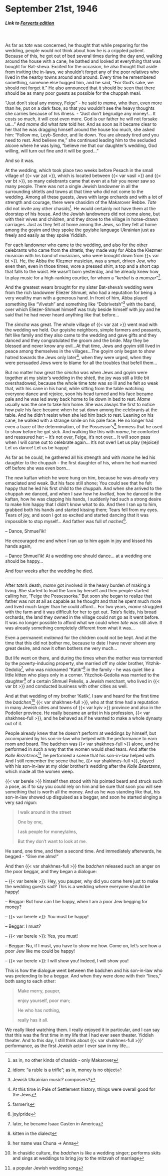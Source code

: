 # September 21st, 1946 

##### _Link to [Forverts edition](https://www.nli.org.il/en/newspapers/frw/1946/09/21/01/)_ {.unnumbered}

<br>

As far as _tate_ was concerned, he thought that while preparing for the wedding, people would not think about how he is a crippled patient. Because of this, he got out of bed several times during the day and, walking around the house with a cane, he bathed and looked at everything that was bought for Bat-sheva. Excited for the occasion, he also thought that aside from inviting the in-laws, we shouldn't forget any of the poor relatives who lived in the nearby towns around and around. Every time he remembered something, someone else hugged him, and he said, "For God's sake, we should not forget it." He also announced that it should be seen that there should be as many poor guests as possible for the chuppah meal.

"Just don't steal any money, Feige" - he said to _mame_, who then, even more than he, put on a dark face, so that you wouldn't see the heavy thoughts she carries because of his illness. - "Just don't begrudge any money!... It costs so much, it will cost even more. God is our father he will not forsake us..." And _mame_ did what _tate_ told her. And as soon as it became clear to her that he was dragging himself around the house too much, she asked him: "Follow me, Leyb-Sender, and lie down. You are already tired and you need to rest. And believe me," she continued leading him to the secluded alcove where he was lying, "believe me that our daughter's wedding, God willing, will turn out fine and it will be good..."

And so it was.

At the wedding, which took place two weeks before Pesach in the small village of {{< var zat >}}, which is located between {{< var vasil >}} and {{< var bt >}}, so many celebrants came that even at a fair you never saw so many people. There was not a single Jewish landowner in all the surrounding shtetls and towns at that time who did not come to the wedding. Among all these guests, Jews with large orchards and with a lot of strength and courage, there were chasidim of the Makarover Rebbe. _Tate_ did not invite any other chasids^[as in, no other kinds of chasids - only Makarover]. He would certainly not have them at the doorstep of his house. And the Jewish landowners did not come alone, but with their wives and children, and they drove to the village in horse-drawn carriages. Just as they felt at home among the Jews, so they felt at home among the goyim and they spoke the goyishe language Ukrainian just as freely and easily as they spoke Yiddish.

For each landowner who came to the wedding, and also for the other celebrants who came from the shtetls, they made way for Abba the Klezmer musician with his band of musicians, who were brought down from {{< var bt >}}. He, the Abba the Klezmer musician, was a smart, driven Jew, who even then, even in those times, wore a pressed shirt, a top and a short cap that falls to the waist. He wasn't born yesterday, and he already knew how to play music for a high-ranking courtier, for whom a "_kerbel is a mumzer_"^[idiom: "a ruble is a trifle"; as in, money is no object].

And the greatest wears brought for my sister Bat-sheva's wedding were from the rich landowner Eliezer Shmuel, who had a reputation for being a very wealthy man with a generous hand. In front of him, Abba played something like "Vivetsh" and something like "Dobrivetsh"^[Jewish Ukrainian music? composers?] with the band, over which Eliezer-Shmuel himself was truly beside himself with joy and he said that he had never heard anything like that before...


The _simcha_ was great. The whole village of {{< var zat >}} went mad with the wedding we held. Our goyishe neighbors, simple farmers and peasants, felt like family and they also came to the wedding and gave gifts and they danced and they congratulated the groom and the bride. May they be blessed and never know any evil...At that time, Jews and goyim still lived in peace among themselves in the villages...The goyim only began to show hatred towards the Jews only later^[At this time in Pale of Settlement history, things were overall good for the Jews], when they were urged, when they were persuaded Jews were to blame for all the troubles that befell them...

But no matter how great the _simcha_ was when Jews and goyim were together at my sister's wedding in the shtetl, the joy was still a little bit overshadowed, because the whole time _tate_ was so ill and he felt so weak that, with his cane in his hand, while sitting from the table watching everyone dance and rejoice, soon his head turned and his face became pale and he was led away back home to lie down in bed to rest. _Mame_ usually was the one to take him home. She was always the first to notice how pale his face became when he sat down among the celebrants at the table. And he didn't resist when she led him back to rest. Leaning on his cane, he walked with a strange smile on his pale face. He no longer had even a trace of the determination, of the Possessor’s^[farmer's] firmness that he used to show before he got sick. And walking like this with _mame_, he comforted and reassured her:
-- It's not over, Feige, it's not over... It will soon pass when I will come out to celebrate again... It's not over! Let us play (rejoice)! Let us dance! Let us be happy!

As far as he could, he gathered all his strength and with _mame_ he led his daughter to the chuppah - the first daughter of his, whom he had married off before she was even born...

The new kaftan which he wore hung on him, because he was already very emaciated and weak. But his face still shone; You could see that he felt happy that he led his first child to the chuppah. And when she arrived to the chuppah we danced, and when I saw how he _kvelled_, how he danced in the kaftan, how he was clapping his hands, I suddenly had such a strong desire to make him happy that I didn't know what to do. And then I ran up to him, grabbed both his hands and started kissing them; Tears fell from my eyes. Tears of joy, and soon I got so excited and started dancing that it was impossible to stop myself... And father was full of _naches_^[joy/pride].

-- Dance, Shmuel'ik!

He encouraged me and when I ran up to him again in joy and kissed his hands again,

-- Dance Shmuel'ik! At a wedding one should dance... at a wedding one should be happy... 


And four weeks after the wedding he died.


---


After _tate_'s death, _mame_ got involved in the heavy burden of making a living. She started to lead the farm by herself and then people started calling her, "Feige the Possessorka." But soon she began to realize that father was not at all as capable as he thought and that he spent much more and lived much larger than he could afford... For two years, _mame_ struggled with the farm and it was difficult for her to get out. _Tate_'s fields, his broad orchards, the land they owned in the village could not go as it went before. It was no longer possible to afford what we could when _tate_ was still alive. It was already something completely different from what it was...

Even a permanent _melamed_ for the children could not be kept. And at the time that this did not bother me, because to date I have never shown any great desire, and now it often bothers me very much...

But life went on there, and during the times when the mother was tormented by the poverty-inducing property, she married off my older brother, Yitzhik-Gedolia^[later, he became Isaac Casten in America], who was nicknamed "Katik"^[kitten in the dialect] in the family - he was quiet like a little kitten who plays only in a corner. Yitzchok-Gedolia was married to the daughter^[her name was Chuna -> Anna] of a certain Shmuel Pekelis, a Jewish merchant, who lived in {{< var bt >}} and conducted business with other cities as well. 

And at that wedding of my brother 'Katik', I saw and heard for the first time the _badchen_^[In chasidic culture, the _badchen_ is like a wedding singer; performs skits and sings at weddings to bring joy to the mitzvah of marriage] {{< var shakhnes-full >}}, who at that time had a reputation in many Jewish cities and towns of {{< var kyiv >}} province and also in the Podolier province. He really became an artist in his profession, {{< var shakhnes-full >}}, and he behaved as if he wanted to make a whole dynasty out of it.


People already knew that he doesn't perform at weddings by himself, but accompanied by his son-in-law who helped with the performance to earn room and board. The badchen was {{< var shakhnes-full >}} alone, and he performed in such a way that the women would shed tears. And after the _Kalle Bezetzens_^[a popular Jewish wedding song], he performed a scene that his son-in-law helped with. And I still remember the scene that he, {{< var shakhnes-full >}}, played with his son-in-law at my older brother's wedding after the _Kalle Bezetzens_, which made all the women weep.

{{< var berele >}} himself then stood with his pointed beard and struck such a pose, as if to say you could rely on him and be sure that soon you will see something that is worth all the money. And as he was standing like that, his son-in-law showed up disguised as a beggar, and soon he started singing a very sad _nigun_:

> I walk around in the street
>
> One by one, 
>
> I ask people for money/alms,
>
> But they don't want to look at me.

He sand, one time, and then a second time. And immediately afterwards, he begged - "Give me alms!"

And then {{< var shakhnes-full >}} the _badchen_ released such an anger on the poor beggar, and they began a dialogue:

-- {{< var berele >}}: Hey, you pauper, why did you come here just to make the wedding guests sad? This is a wedding where everyone should be happy!

-- Beggar: But how can I be happy, when I am a poor Jew begging for money?

-- {{< var berele >}}: You must be happy!

-- Beggar: I must?

-- {{< var berele >}}: Yes, you must!

-- Beggar: Nu, if I must, you have to show me how. Come on, let's see how a poor Jew like me could be happy!

-- {{< var berele >}}: I will show you! Indeed, I will show you!

This is how the dialogue went between the badchen and his son-in-law who was pretending to be a beggar. And when they were done with their "lines," both sang to each other:

> Make merry, pauper, 
>
> enjoy yourself, poor man; 
>
> He who has nothing,
>
> really has it all.


We really liked watching them. I really enjoyed it in particular, and I can say that this was the first time in my life that I had ever seen theater. Yiddish theater. And to this day, I still think about {{< var shakhnes-full >}}' performance, as the first Jewish actor I ever saw in my life...

